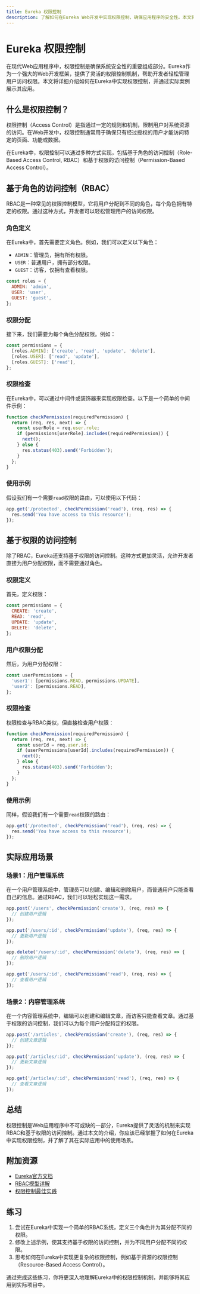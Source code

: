 ```yaml
---
title: Eureka 权限控制
description: 了解如何在Eureka Web开发中实现权限控制，确保应用程序的安全性。本文将从基础概念讲起，逐步深入，并提供代码示例和实际应用场景。
---
```


# Eureka 权限控制

在现代Web应用程序中，权限控制是确保系统安全性的重要组成部分。Eureka作为一个强大的Web开发框架，提供了灵活的权限控制机制，帮助开发者轻松管理用户访问权限。本文将详细介绍如何在Eureka中实现权限控制，并通过实际案例展示其应用。

## 什么是权限控制？

权限控制（Access Control）是指通过一定的规则和机制，限制用户对系统资源的访问。在Web开发中，权限控制通常用于确保只有经过授权的用户才能访问特定的页面、功能或数据。

在Eureka中，权限控制可以通过多种方式实现，包括基于角色的访问控制（Role-Based Access Control, RBAC）和基于权限的访问控制（Permission-Based Access Control）。

## 基于角色的访问控制（RBAC）

RBAC是一种常见的权限控制模型，它将用户分配到不同的角色，每个角色拥有特定的权限。通过这种方式，开发者可以轻松管理用户的访问权限。

### 角色定义

在Eureka中，首先需要定义角色。例如，我们可以定义以下角色：

- `ADMIN`：管理员，拥有所有权限。
- `USER`：普通用户，拥有部分权限。
- `GUEST`：访客，仅拥有查看权限。

```javascript
const roles = {
  ADMIN: 'admin',
  USER: 'user',
  GUEST: 'guest',
};
```

### 权限分配

接下来，我们需要为每个角色分配权限。例如：

```javascript
const permissions = {
  [roles.ADMIN]: ['create', 'read', 'update', 'delete'],
  [roles.USER]: ['read', 'update'],
  [roles.GUEST]: ['read'],
};
```

### 权限检查

在Eureka中，可以通过中间件或装饰器来实现权限检查。以下是一个简单的中间件示例：

```javascript
function checkPermission(requiredPermission) {
  return (req, res, next) => {
    const userRole = req.user.role;
    if (permissions[userRole].includes(requiredPermission)) {
      next();
    } else {
      res.status(403).send('Forbidden');
    }
  };
}
```

### 使用示例

假设我们有一个需要`read`权限的路由，可以使用以下代码：

```javascript
app.get('/protected', checkPermission('read'), (req, res) => {
  res.send('You have access to this resource');
});
```

## 基于权限的访问控制

除了RBAC，Eureka还支持基于权限的访问控制。这种方式更加灵活，允许开发者直接为用户分配权限，而不需要通过角色。

### 权限定义

首先，定义权限：

```javascript
const permissions = {
  CREATE: 'create',
  READ: 'read',
  UPDATE: 'update',
  DELETE: 'delete',
};
```

### 用户权限分配

然后，为用户分配权限：

```javascript
const userPermissions = {
  'user1': [permissions.READ, permissions.UPDATE],
  'user2': [permissions.READ],
};
```

### 权限检查

权限检查与RBAC类似，但直接检查用户权限：

```javascript
function checkPermission(requiredPermission) {
  return (req, res, next) => {
    const userId = req.user.id;
    if (userPermissions[userId].includes(requiredPermission)) {
      next();
    } else {
      res.status(403).send('Forbidden');
    }
  };
}
```

### 使用示例

同样，假设我们有一个需要`read`权限的路由：

```javascript
app.get('/protected', checkPermission('read'), (req, res) => {
  res.send('You have access to this resource');
});
```

## 实际应用场景

### 场景1：用户管理系统

在一个用户管理系统中，管理员可以创建、编辑和删除用户，而普通用户只能查看自己的信息。通过RBAC，我们可以轻松实现这一需求。

```javascript
app.post('/users', checkPermission('create'), (req, res) => {
  // 创建用户逻辑
});

app.put('/users/:id', checkPermission('update'), (req, res) => {
  // 更新用户逻辑
});

app.delete('/users/:id', checkPermission('delete'), (req, res) => {
  // 删除用户逻辑
});

app.get('/users/:id', checkPermission('read'), (req, res) => {
  // 查看用户逻辑
});
```

### 场景2：内容管理系统

在一个内容管理系统中，编辑可以创建和编辑文章，而访客只能查看文章。通过基于权限的访问控制，我们可以为每个用户分配特定的权限。

```javascript
app.post('/articles', checkPermission('create'), (req, res) => {
  // 创建文章逻辑
});

app.put('/articles/:id', checkPermission('update'), (req, res) => {
  // 更新文章逻辑
});

app.get('/articles/:id', checkPermission('read'), (req, res) => {
  // 查看文章逻辑
});
```

## 总结

权限控制是Web应用程序中不可或缺的一部分，Eureka提供了灵活的机制来实现RBAC和基于权限的访问控制。通过本文的介绍，你应该已经掌握了如何在Eureka中实现权限控制，并了解了其在实际应用中的使用场景。

## 附加资源

- [Eureka官方文档](https://eureka-framework.com/docs)
- [RBAC模型详解](https://en.wikipedia.org/wiki/Role-based_access_control)
- [权限控制最佳实践](https://owasp.org/www-project-top-ten/)

## 练习

1. 尝试在Eureka中实现一个简单的RBAC系统，定义三个角色并为其分配不同的权限。
2. 修改上述示例，使其支持基于权限的访问控制，并为不同用户分配不同的权限。
3. 思考如何在Eureka中实现更复杂的权限控制，例如基于资源的权限控制（Resource-Based Access Control）。

通过完成这些练习，你将更深入地理解Eureka中的权限控制机制，并能够将其应用到实际项目中。